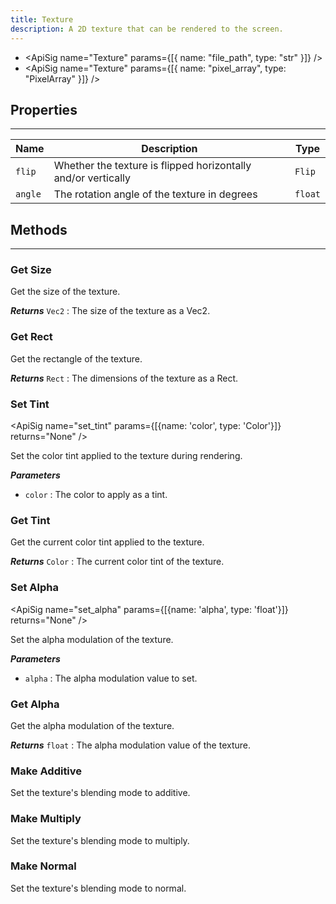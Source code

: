 ```yaml
---
title: Texture
description: A 2D texture that can be rendered to the screen.
---
```

- <ApiSig name="Texture" params={[{ name: "file_path", type: "str" }]} />
- <ApiSig name="Texture" params={[{ name: "pixel_array", type: "PixelArray" }]} />

## Properties
<hr style={{marginBottom: 0}} />

| Name | Description | Type |
| --- | --- | --- |
| `flip` | Whether the texture is flipped horizontally and/or vertically | `Flip` |
| `angle` | The rotation angle of the texture in degrees | `float` |

## Methods
---

### Get Size
<div className="api-card">

<ApiSig name="get_size" returns="Vec2" />

Get the size of the texture.

_**Returns**_
`Vec2` : The size of the texture as a Vec2.

</div>

### Get Rect
<div className="api-card">

<ApiSig name="get_rect" returns="Rect" />

Get the rectangle of the texture.

_**Returns**_
`Rect` : The dimensions of the texture as a Rect.

</div>

### Set Tint
<div className="api-card">

<ApiSig name="set_tint" params={[{name: 'color', type: 'Color'}]} returns="None" />

Set the color tint applied to the texture during rendering.

_**Parameters**_
- `color` : The color to apply as a tint.

</div>

### Get Tint
<div className="api-card">

<ApiSig name="get_tint" returns="Color" />

Get the current color tint applied to the texture.

_**Returns**_
`Color` : The current color tint of the texture.

</div>

### Set Alpha
<div className="api-card">

<ApiSig name="set_alpha" params={[{name: 'alpha', type: 'float'}]} returns="None" />

Set the alpha modulation of the texture.

_**Parameters**_
- `alpha` : The alpha modulation value to set.

</div>

### Get Alpha
<div className="api-card">

<ApiSig name="get_alpha" returns="float" />

Get the alpha modulation of the texture.

_**Returns**_
`float` : The alpha modulation value of the texture.

</div>

### Make Additive
<div className="api-card">

<ApiSig name="make_additive" returns="None" />

Set the texture's blending mode to additive.

</div>

### Make Multiply
<div className="api-card">

<ApiSig name="make_multiply" returns="None" />

Set the texture's blending mode to multiply.

</div>

### Make Normal
<div className="api-card">

<ApiSig name="make_normal" returns="None" />

Set the texture's blending mode to normal.

</div>